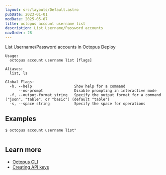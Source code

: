 ```yaml
---
layout: src/layouts/Default.astro
pubDate: 2023-01-01
modDate: 2025-05-07
title: octopus account username list
description: List Username/Password accounts
navOrder: 28
---
```


List Username/Password accounts in Octopus Deploy

```
Usage:
  octopus account username list [flags]

Aliases:
  list, ls

Global Flags:
  -h, --help                   Show help for a command
      --no-prompt              Disable prompting in interactive mode
  -f, --output-format string   Specify the output format for a command ("json", "table", or "basic") (default "table")
  -s, --space string           Specify the space for operations

```

## Examples

<SamplesInstance />

```
$ octopus account username list"


```

## Learn more

- [Octopus CLI](/docs/octopus-rest-api/cli)
- [Creating API keys](/docs/octopus-rest-api/how-to-create-an-api-key)